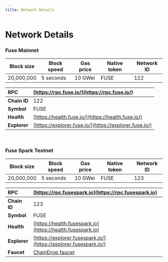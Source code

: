 ```yaml
---
title: Network Details
---
```


# Network Details

### Fuse Mainnet

| Block size | Block speed | Gas price | Native token | Network ID |
| ---------- | ----------- | --------- | ------------ | ---------- |
| 20,000,000 | 5 seconds   | 10 GWei   | FUSE         | 122        |


| **RPC**   | [https://rpc.fuse.io/](https://rpc.fuse.io/)​                                                                     |
| :------------ | :----------------------------------------------------------------------------------------- |
|  **Chain ID**    | 122        |
|    **Symbol**   | FUSE |
|    **Health** |  [https://health.fuse.io/](https://health.fuse.io/) |
| **Explorer** | [https://explorer.fuse.io/](https://explorer.fuse.io/) |


<p>&nbsp;</p>


### Fuse Spark Testnet

| Block size | Block speed | Gas price | Native token | Network ID |
| ---------- | ----------- | --------- | ------------ | ---------- |
| 20,000,000 | 5 seconds   | 10 GWei   | FUSE         | 123        |

| **RPC**   | [https://rpc.fusespark.io](https://rpc.fusespark.io)     |
| :------------ | :----------------------------------------------------------------------------------------- |
|  **Chain ID**    | 123        |
|    **Symbol**   | FUSE |
|    **Health** |  [https://health.fusespark.io](https://health.fusespark.io) |
| **Explorer** | [https://explorer.fusespark.io/](https://explorer.fusespark.io/) |
|**Faucet** | [ChainDrop faucet](https://chaindrop.org/?chainid=123\&token=0xeeeeeeeeeeeeeeeeeeeeeeeeeeeeeeeeeeeeeeee "ChainDrop faucet")|

